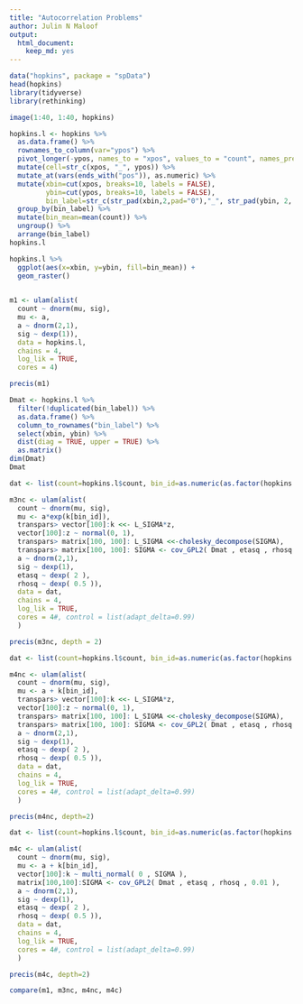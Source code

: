 ```yaml
---
title: "Autocorrelation Problems"
author: Julin N Maloof
output: 
  html_document: 
    keep_md: yes
---
```


```r
data("hopkins", package = "spData")
head(hopkins)
library(tidyverse)
library(rethinking)
```

```r
image(1:40, 1:40, hopkins)
```

```r
hopkins.l <- hopkins %>% 
  as.data.frame() %>% 
  rownames_to_column(var="ypos") %>%
  pivot_longer(-ypos, names_to = "xpos", values_to = "count", names_prefix = "V") %>%
  mutate(cell=str_c(xpos, "_", ypos)) %>%
  mutate_at(vars(ends_with("pos")), as.numeric) %>%
  mutate(xbin=cut(xpos, breaks=10, labels = FALSE),
         ybin=cut(ypos, breaks=10, labels = FALSE),
         bin_label=str_c(str_pad(xbin,2,pad="0"),"_", str_pad(ybin, 2, pad="0"))) %>% 
  group_by(bin_label) %>%
  mutate(bin_mean=mean(count)) %>%
  ungroup() %>%
  arrange(bin_label)
hopkins.l
```

```r
hopkins.l %>%
  ggplot(aes(x=xbin, y=ybin, fill=bin_mean)) +
  geom_raster()
  
```


```r
m1 <- ulam(alist(
  count ~ dnorm(mu, sig),
  mu <- a,
  a ~ dnorm(2,1),
  sig ~ dexp(1)),
  data = hopkins.l,
  chains = 4,
  log_lik = TRUE,
  cores = 4)
```

```r
precis(m1)
```

```r
Dmat <- hopkins.l %>% 
  filter(!duplicated(bin_label)) %>%
  as.data.frame() %>% 
  column_to_rownames("bin_label") %>% 
  select(xbin, ybin) %>%
  dist(diag = TRUE, upper = TRUE) %>%
  as.matrix()
dim(Dmat)
Dmat
```


```r
dat <- list(count=hopkins.l$count, bin_id=as.numeric(as.factor(hopkins.l$bin_label)), Dmat=Dmat )

m3nc <- ulam(alist(
  count ~ dnorm(mu, sig),
  mu <- a*exp(k[bin_id]),
  transpars> vector[100]:k <<- L_SIGMA*z,
  vector[100]:z ~ normal(0, 1),
  transpars> matrix[100, 100]: L_SIGMA <<-cholesky_decompose(SIGMA),
  transpars> matrix[100, 100]: SIGMA <- cov_GPL2( Dmat , etasq , rhosq , 0.01 ),
  a ~ dnorm(2,1),
  sig ~ dexp(1),
  etasq ~ dexp( 2 ),
  rhosq ~ dexp( 0.5 )),
  data = dat,
  chains = 4,
  log_lik = TRUE,
  cores = 4#, control = list(adapt_delta=0.99)
  )
```

```r
precis(m3nc, depth = 2)
```


```r
dat <- list(count=hopkins.l$count, bin_id=as.numeric(as.factor(hopkins.l$bin_label)), Dmat=Dmat )

m4nc <- ulam(alist(
  count ~ dnorm(mu, sig),
  mu <- a + k[bin_id],
  transpars> vector[100]:k <<- L_SIGMA*z,
  vector[100]:z ~ normal(0, 1),
  transpars> matrix[100, 100]: L_SIGMA <<-cholesky_decompose(SIGMA),
  transpars> matrix[100, 100]: SIGMA <- cov_GPL2( Dmat , etasq , rhosq , 0.01 ),
  a ~ dnorm(2,1),
  sig ~ dexp(1),
  etasq ~ dexp( 2 ),
  rhosq ~ dexp( 0.5 )),
  data = dat,
  chains = 4,
  log_lik = TRUE,
  cores = 4#, control = list(adapt_delta=0.99)
  )
```

```r
precis(m4nc, depth=2)
```

```r
dat <- list(count=hopkins.l$count, bin_id=as.numeric(as.factor(hopkins.l$bin_label)), Dmat=Dmat )

m4c <- ulam(alist(
  count ~ dnorm(mu, sig),
  mu <- a + k[bin_id],
  vector[100]:k ~ multi_normal( 0 , SIGMA ),
  matrix[100,100]:SIGMA <- cov_GPL2( Dmat , etasq , rhosq , 0.01 ),
  a ~ dnorm(2,1),
  sig ~ dexp(1),
  etasq ~ dexp( 2 ),
  rhosq ~ dexp( 0.5 )),
  data = dat,
  chains = 4,
  log_lik = TRUE,
  cores = 4#, control = list(adapt_delta=0.99)
  )
```

```r
precis(m4c, depth=2)
```


```r
compare(m1, m3nc, m4nc, m4c)
```


